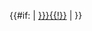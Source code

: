 <tr valign="top"><td style="background-color: {{Template:Party meta/color/{{{candidate_party|}}}}}"></td><td align="left" style="padding:0.2em 0.6em 0.2em 0.6em" class="fn">{{{candidate_name|}}}</td><td align="left" style="padding:0.2em 0.6em 0.2em 0.6em" class="org"> {{#if:{{{candidate_party|}}} | [[{{{candidate_party|}}}{{!}}{{Nowrap|{{Template:Party meta/shortname/{{{candidate_party|}}}}}}}]] | {{{candidate_party_unlinked|}}} }}</td><td align="right" style="padding:0.2em 0.6em 0.2em 0.6em">{{{candidate_votes|}}}</td><td align="right" style="padding:0.2em 0.6em 0.2em 0.6em">{{{candidate_percent|}}}</td><td align="right" style="padding:0.2em 0.6em 0.2em 0.6em">{{{candidate_change|}}}</td></tr>